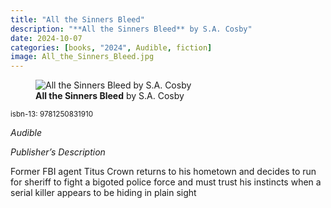 ```yaml
---
title: "All the Sinners Bleed"
description: "**All the Sinners Bleed** by S.A. Cosby"
date: 2024-10-07
categories: [books, "2024", Audible, fiction]
image: All_the_Sinners_Bleed.jpg
---
```

![**All the Sinners Bleed** by S.A. Cosby](All_the_Sinners_Bleed.jpg){fig-align="left"}

<sup>isbn-13: 9781250831910</sup>

*Audible*

*Publisher's Description*

Former FBI agent Titus Crown returns to his hometown and decides to run for
sheriff to fight a bigoted police force and must trust his instincts when a
serial killer appears to be hiding in plain sight